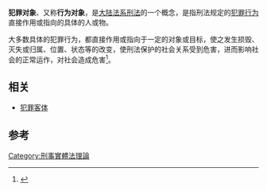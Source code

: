 {{refimprove|time=2014-11-24T16:59:39+00:00}}
{{legal}}
{{大陸法系刑法}}
'''犯罪对象'''、又称'''行为对象'''，是[[大陆法系|大陆法系]][[刑法|刑法]]的一个概念，是指刑法规定的[[犯罪行为|犯罪行为]]直接作用或指向的具体的人或物。

大多数具体的犯罪行为，都直接作用或指向于一定的对象或目标，使之发生损毁、灭失或归属、位置、状态等的改变，使刑法保护的社会关系受到危害，进而影响社会的正常运作，对社会造成危害<ref>{{cite news|title=财产犯罪对象不以是否受民法保护为前提|url=http://www.gmw.cn/sixiang/2014-04/23/content_11117940.htm|accessdate=2014-11-24|newspaper=光明网|archive-date=2015-09-24|archive-url=https://web.archive.org/web/20150924045327/http://www.gmw.cn/sixiang/2014-04/23/content_11117940.htm|dead-url=no}}</ref>。

==相关 ==
*[[犯罪客体|犯罪客体]]

==参考==
{{reflist}}
{{crime-stub}}

[[Category:刑事實體法理論|Category:刑事實體法理論]]